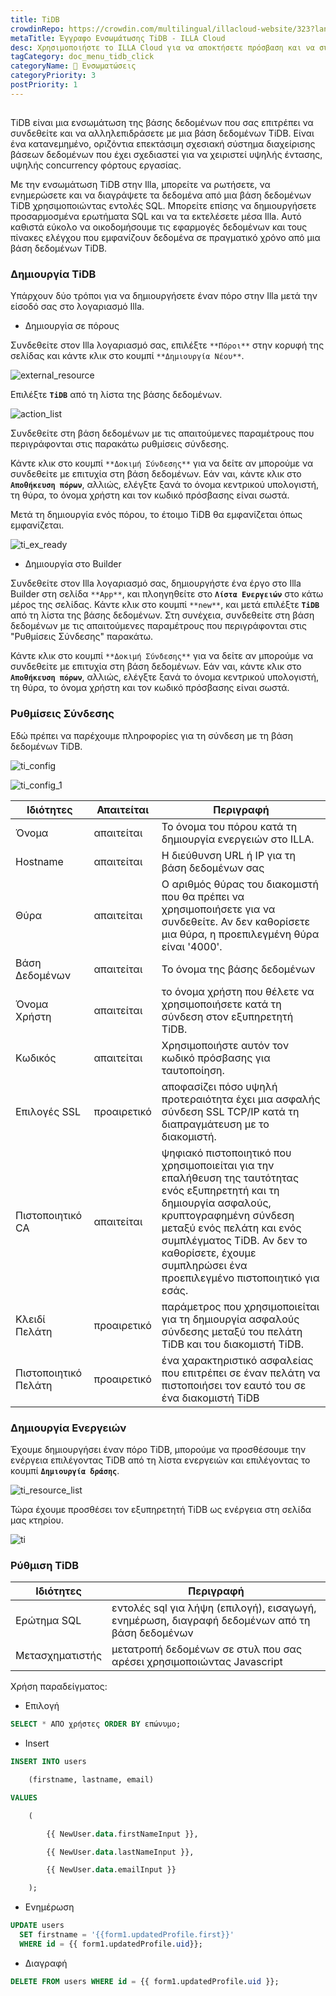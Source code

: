 ```yaml
---
title: TiDB
crowdinRepo: https://crowdin.com/multilingual/illacloud-website/323?languages=el&filter=basic&value=0
metaTitle: Έγγραφο Ενσωμάτωσης TiDB - ILLA Cloud
desc: Χρησιμοποιήστε το ILLA Cloud για να αποκτήσετε πρόσβαση και να συνεργαστείτε με τα δεδομένα σας TiDB. Δημιουργία εφαρμογών που μπορούν να ερωτήσουν, να χειρίζονται και να εμφανίζουν δεδομένα. Ακολουθήστε αυτόν τον οδηγό για να ξεκινήσετε.
tagCategory: doc_menu_tidb_click
categoryName: 🔨 Ενσωματώσεις
categoryPriority: 3
postPriority: 1
---
```


## <h2 hidden>Τι είναι TiDB?</h2>

TiDB είναι μια ενσωμάτωση της βάσης δεδομένων που σας επιτρέπει να συνδεθείτε και να αλληλεπιδράσετε με μια βάση δεδομένων TiDB. Είναι ένα κατανεμημένο, οριζόντια επεκτάσιμη σχεσιακή σύστημα διαχείρισης βάσεων δεδομένων που έχει σχεδιαστεί για να χειριστεί υψηλής έντασης, υψηλής concurrency φόρτους εργασίας.

Με την ενσωμάτωση TiDB στην Illa, μπορείτε να ρωτήσετε, να ενημερώσετε και να διαγράψετε τα δεδομένα από μια βάση δεδομένων TiDB χρησιμοποιώντας εντολές SQL. Μπορείτε επίσης να δημιουργήσετε προσαρμοσμένα ερωτήματα SQL και να τα εκτελέσετε μέσα Illa. Αυτό καθιστά εύκολο να οικοδομήσουμε τις εφαρμογές δεδομένων και τους πίνακες ελέγχου που εμφανίζουν δεδομένα σε πραγματικό χρόνο από μια βάση δεδομένων TiDB.

### Δημιουργία TiDB

Υπάρχουν δύο τρόποι για να δημιουργήσετε έναν πόρο στην Illa μετά την είσοδό σας στο λογαριασμό Illa.

-   Δημιουργία σε πόρους

Συνδεθείτε στον Illa λογαριασμό σας, επιλέξτε `**Πόροι**` στην κορυφή της σελίδας και κάντε κλικ στο κουμπί `**Δημιουργία Νέου**`.

![external_resource](https://cdn.illacloud.com/official-website/img/docs/external_resource.png)

Επιλέξτε **`TiDB`** από τη λίστα της βάσης δεδομένων.

![action_list](https://cdn.illacloud.com/official-website/img/docs/action_list.png)

Συνδεθείτε στη βάση δεδομένων με τις απαιτούμενες παραμέτρους που περιγράφονται στις παρακάτω ρυθμίσεις σύνδεσης.

Κάντε κλικ στο κουμπί `**Δοκιμή Σύνδεσης**` για να δείτε αν μπορούμε να συνδεθείτε με επιτυχία στη βάση δεδομένων. Εάν ναι, κάντε κλικ στο **`Αποθήκευση πόρων`**, αλλιώς, ελέγξτε ξανά το όνομα κεντρικού υπολογιστή, τη θύρα, το όνομα χρήστη και τον κωδικό πρόσβασης είναι σωστά.

Μετά τη δημιουργία ενός πόρου, το έτοιμο TiDB θα εμφανίζεται όπως εμφανίζεται.

![ti_ex_ready](https://cdn.illacloud.com/official-website/img/docs/ti_ex_ready.png)

-   Δημιουργία στο Builder

Συνδεθείτε στον Illa λογαριασμό σας, δημιουργήστε ένα έργο στο Illa Builder στη σελίδα `**App**`, και πλοηγηθείτε στο **`Λίστα Ενεργειών`** στο κάτω μέρος της σελίδας. Κάντε κλικ στο κουμπί `**new**`, και μετά επιλέξτε **`TiDB`** από τη λίστα της βάσης δεδομένων. Στη συνέχεια, συνδεθείτε στη βάση δεδομένων με τις απαιτούμενες παραμέτρους που περιγράφονται στις "Ρυθμίσεις Σύνδεσης" παρακάτω.

Κάντε κλικ στο κουμπί `**Δοκιμή Σύνδεσης**` για να δείτε αν μπορούμε να συνδεθείτε με επιτυχία στη βάση δεδομένων. Εάν ναι, κάντε κλικ στο **`Αποθήκευση πόρων`**, αλλιώς, ελέγξτε ξανά το όνομα κεντρικού υπολογιστή, τη θύρα, το όνομα χρήστη και τον κωδικό πρόσβασης είναι σωστά.

### Ρυθμίσεις Σύνδεσης

Εδώ πρέπει να παρέχουμε πληροφορίες για τη σύνδεση με τη βάση δεδομένων TiDB.

![ti_config](https://cdn.illacloud.com/official-website/img/docs/ti_config.png)

![ti_config_1](https://cdn.illacloud.com/official-website/img/docs/ti_config_1.png)

| Ιδιότητες                | Απαιτείται  | Περιγραφή                                                                                                                                                                                                                                                                          |
| ------------------------ | ----------- | ---------------------------------------------------------------------------------------------------------------------------------------------------------------------------------------------------------------------------------------------------------------------------------- |
| Όνομα                    | απαιτείται  | Το όνομα του πόρου κατά τη δημιουργία ενεργειών στο ILLA.                                                                                                                                                                                                                          |
| Hostname                 | απαιτείται  | Η διεύθυνση URL ή IP για τη βάση δεδομένων σας                                                                                                                                                                                                                                     |
| Θύρα                     | απαιτείται  | Ο αριθμός θύρας του διακομιστή που θα πρέπει να χρησιμοποιήσετε για να συνδεθείτε. Αν δεν καθορίσετε μια θύρα, η προεπιλεγμένη θύρα είναι '4000'.                                                                                                                                  |
| Βάση Δεδομένων           | απαιτείται  | Το όνομα της βάσης δεδομένων                                                                                                                                                                                                                                                       |
| Όνομα Χρήστη             | απαιτείται  | το όνομα χρήστη που θέλετε να χρησιμοποιήσετε κατά τη σύνδεση στον εξυπηρετητή TiDB.                                                                                                                                                                                               |
| Κωδικός                  | απαιτείται  | Χρησιμοποιήστε αυτόν τον κωδικό πρόσβασης για ταυτοποίηση.                                                                                                                                                                                                                         |
| Επιλογές SSL             | προαιρετικό | αποφασίζει πόσο υψηλή προτεραιότητα έχει μια ασφαλής σύνδεση SSL TCP/IP κατά τη διαπραγμάτευση με το διακομιστή.                                                                                                                                                                   |
| Πιστοποιητικό CA         | απαιτείται  | ψηφιακό πιστοποιητικό που χρησιμοποιείται για την επαλήθευση της ταυτότητας ενός εξυπηρετητή και τη δημιουργία ασφαλούς, κρυπτογραφημένη σύνδεση μεταξύ ενός πελάτη και ενός συμπλέγματος TiDB. Αν δεν το καθορίσετε, έχουμε συμπληρώσει ένα προεπιλεγμένο πιστοποιητικό για εσάς. |
| Κλειδί Πελάτη            | προαιρετικό | παράμετρος που χρησιμοποιείται για τη δημιουργία ασφαλούς σύνδεσης μεταξύ του πελάτη TiDB και του διακομιστή TiDB.                                                                                                                                                                 |
| Πιστοποιητικό Πελάτη     | προαιρετικό | ένα χαρακτηριστικό ασφαλείας που επιτρέπει σε έναν πελάτη να πιστοποιήσει τον εαυτό του σε ένα διακομιστή TiDB                                                                                                                                                                     |

### Δημιουργία Ενεργειών

Έχουμε δημιουργήσει έναν πόρο TiDB, μπορούμε να προσθέσουμε την ενέργεια επιλέγοντας TiDB από τη λίστα ενεργειών και επιλέγοντας το κουμπί **`Δημιουργία δράσης`**.

![ti_resource_list](https://cdn.illacloud.com/official-website/img/docs/ti_resource_list.png)

Τώρα έχουμε προσθέσει τον εξυπηρετητή TiDB ως ενέργεια στη σελίδα μας κτηρίου.

![ti](https://cdn.illacloud.com/official-website/img/docs/ti.png)

### Ρύθμιση TiDB

| Ιδιότητες       | Περιγραφή                                                                                     |
| --------------- | --------------------------------------------------------------------------------------------- |
| Ερώτημα SQL     | εντολές sql για λήψη (επιλογή), εισαγωγή, ενημέρωση, διαγραφή δεδομένων από τη βάση δεδομένων |
| Μετασχηματιστής | μετατροπή δεδομένων σε στυλ που σας αρέσει χρησιμοποιώντας Javascript                         |

Χρήση παραδείγματος:

-   Επιλογή

```sql
SELECT * ΑΠΟ χρήστες ORDER BY επώνυμο;
```

-   Insert

```sql
INSERT INTO users

	(firstname, lastname, email)

VALUES

	(

		{{ NewUser.data.firstNameInput }},

		{{ NewUser.data.lastNameInput }},

		{{ NewUser.data.emailInput }}

	);
```

-   Ενημέρωση

```sql
UPDATE users
  SET firstname = '{{form1.updatedProfile.first}}'
  WHERE id = {{ form1.updatedProfile.uid}};
```

-   Διαγραφή

```sql
DELETE FROM users WHERE id = {{ form1.updatedProfile.uid }};
```

